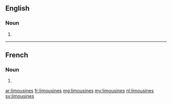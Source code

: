 ==English==

===Noun===
{{head|en|plural}}

# {{plural of|limousine|lang=en|nocat=1}}

----

==French==

===Noun===
{{head|fr|plural}}

# {{plural of|limousine|lang=fr|nocat=1}}

[[ar:limousines]]
[[fr:limousines]]
[[mg:limousines]]
[[my:limousines]]
[[nl:limousines]]
[[sv:limousines]]